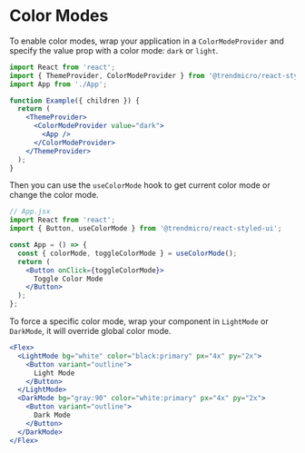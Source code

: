 # Color Modes

To enable color modes, wrap your application in a `ColorModeProvider` and specify the value prop with a color mode: `dark` or `light`.

```jsx disabled
import React from 'react';
import { ThemeProvider, ColorModeProvider } from '@trendmicro/react-styled-ui';
import App from './App';

function Example({ children }) {
  return (
    <ThemeProvider>
      <ColorModeProvider value="dark">
        <App />
      </ColorModeProvider>
    </ThemeProvider>
  );
}
```

Then you can use the `useColorMode` hook to get current color mode or change the color mode.

```jsx disabled
// App.jsx
import React from 'react';
import { Button, useColorMode } from '@trendmicro/react-styled-ui';

const App = () => {
  const { colorMode, toggleColorMode } = useColorMode();
  return (
    <Button onClick={toggleColorMode}>
      Toggle Color Mode
    </Button>
  );
};
```

To force a specific color mode, wrap your component in `LightMode` or `DarkMode`, it will override global color mode.

```jsx
<Flex>
  <LightMode bg="white" color="black:primary" px="4x" py="2x">
    <Button variant="outline">
      Light Mode
    </Button>
  </LightMode>
  <DarkMode bg="gray:90" color="white:primary" px="4x" py="2x">
    <Button variant="outline">
      Dark Mode
    </Button>
  </DarkMode>
</Flex>
```
